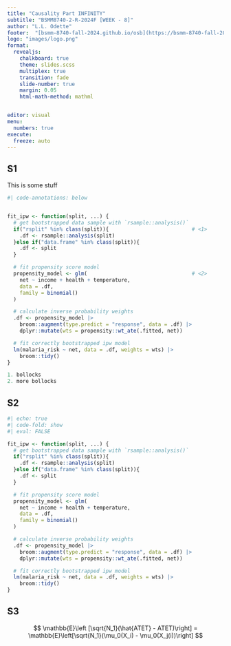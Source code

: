 ```yaml
---
title: "Causality Part INFINITY"
subtitle: "BSMM8740-2-R-2024F [WEEK - 8]"
author: "L.L. Odette"
footer:  "[bsmm-8740-fall-2024.github.io/osb](https://bsmm-8740-fall-2024.github.io/osb/)"
logo: "images/logo.png"
format: 
  revealjs: 
    chalkboard: true
    theme: slides.scss
    multiplex: true
    transition: fade
    slide-number: true
    margin: 0.05
    html-math-method: mathml


editor: visual
menu:
  numbers: true
execute:
  freeze: auto
---
```


## S1

This is some stuff

``` r
#| code-annotations: below


fit_ipw <- function(split, ...) {
  # get bootstrapped data sample with `rsample::analysis()`
  if("rsplit" %in% class(split)){                           # <1>
    .df <- rsample::analysis(split)
  }else if("data.frame" %in% class(split)){
    .df <- split
  }

  # fit propensity score model
  propensity_model <- glm(                                  # <2>
    net ~ income + health + temperature,
    data = .df,
    family = binomial()
  )

  # calculate inverse probability weights
  .df <- propensity_model |>
    broom::augment(type.predict = "response", data = .df) |>
    dplyr::mutate(wts = propensity::wt_ate(.fitted, net))

  # fit correctly bootstrapped ipw model
  lm(malaria_risk ~ net, data = .df, weights = wts) |>
    broom::tidy()
}

1. bollocks
2. more bollocks
```

## S2

```r
#| echo: true
#| code-fold: show
#| eval: FALSE

fit_ipw <- function(split, ...) {
  # get bootstrapped data sample with `rsample::analysis()`
  if("rsplit" %in% class(split)){
    .df <- rsample::analysis(split)
  }else if("data.frame" %in% class(split)){
    .df <- split
  }

  # fit propensity score model
  propensity_model <- glm(
    net ~ income + health + temperature,
    data = .df,
    family = binomial()
  )

  # calculate inverse probability weights
  .df <- propensity_model |>
    broom::augment(type.predict = "response", data = .df) |>
    dplyr::mutate(wts = propensity::wt_ate(.fitted, net))

  # fit correctly bootstrapped ipw model
  lm(malaria_risk ~ net, data = .df, weights = wts) |>
    broom::tidy()
}

```

## S3

$$
\mathbb{E}\left [\sqrt{N_1}(\hat{ATET} - ATET)\right] = 
\mathbb{E}\left[\sqrt{N_1}(\mu_0(X_i) - \mu_0(X_j(i))\right]
$$
